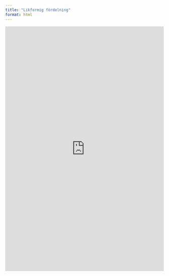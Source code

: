 ```yaml
---
title: "Likformig fördelning"
format: html
---
```


<iframe width="100%" height="776" frameborder="0"
  src="https://observablehq.com/embed/@mattiasvillani/likformig-fordelning?cells=viewof+params%2Cdist_quantile%2Cmoments%2Cplt_pdf"></iframe>